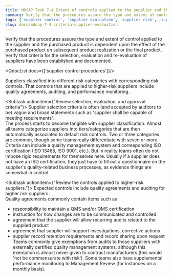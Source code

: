 ```yaml
---
title: MDSAP Task 7-4 Extent of controls applied to the supplier and the purchased product; criteria for selection, evaluation, and reg-evaluation of the supplier
summary: Verify that the procedures assure the type and extent of control applied to the supplier and the purchased product is dependent upon the effect of the purchased product on subsequent product realization or the final product.
tags: ['supplier control', 'supplier evaluation', 'supplier risk', 'supplier agreement', 'supplier audit']
slug: docs/mdsap-7-4-criteria-supplier-evaluation
---
```


<RegLang>
Verify that the procedures assure the type and extent of control applied to the supplier and the purchased product is dependent upon the effect of the purchased product on subsequent 
product realization or the final product.
Verify that criteria for the selection, evaluation and re-evaluation of suppliers have been 
established and documented.
</RegLang>

<QdocList docs={['supplier control procedures']}/>

<ReportLang>
Suppliers classified into different risk categories with corresponding risk controls.
That controls that are applied to higher-risk suppliers include quality agreements, auditing, and performance monitoring.
</ReportLang>

<Subtask actionitem={"Review selection, evaluation, and approval criteria"}>
Supplier selection criteria is often (and accepted by auditors to be) vague and broad statements such as 'supplier shall be capable of meeting requirements'.  
The process starts to become tangible with supplier classification.  Almost all teams categorize suppliers into tiers/categories that are then automatically associated to default risk controls.  Two or three categories are common, though some teams really differentiate with seven or more. 
Criteria can include a quality management system and corresponding ISO certification (ISO 13485, ISO 9001, etc.).  But in reality teams often do not impose rigid requirements for themselves here.  Usually if a supplier does not have an ISO certification, they just have to fill out a questionnaire on the supplier's quality-related business processes, as evidence things are somewhat in control.
</Subtask>

<Subtask actionitem={"Review the controls applied to higher-risk suppliers."}>
Expected controls include quality agreements and auditing for higher risk suppliers.  
Quality agreements commonly contain items such as 
- responsibility to maintain a QMS  and/or QMS certification
- instruction for how changes are to be communicated and controlled
- agreement that the supplier will allow recurring audits related to the supplied product
- agreement that supplier will support investigations, corrective actions
- supplier record retention requirements and record sharing upon request
Teams commonly give exemptions from audits to those suppliers with externally certified quality management systems, although this exemption is almost never given to contract manufacturers (this would 'not be commensurate with risk').
Some teams also have supplemental performance monitoring to Management Review (for instances on a monthly basis).    
</Subtask>




